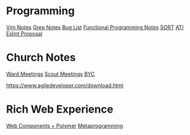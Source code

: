 = Programming =
[[Vim Notes]]
[[Grep Notes]]
[[Bug List]]
[[Functional Programming Notes]]
[[SORT]]
[[ATI]]
[[Eslint Proposal]]

= Church Notes =
[[Ward Meetings]]
[[Scout Meetings]]
[[BYC]]
 
https://www.agiledeveloper.com/download.html
= Rich Web Experience =
[[Web Components + Polymer]]
[[Metaprogramming]]
